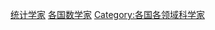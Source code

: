 {{Categories by country|nocat}}
[[Category:统计学家|]]
[[Category:各国数学家|]]
[[Category:各国各领域科学家|Category:各国各领域科学家]]